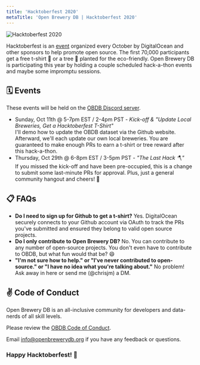```yaml
---
title: 'Hacktoberfest 2020'
metaTitle: 'Open Brewery DB | Hacktoberfest 2020'
---
```


![Hacktoberfest 2020](images/obdb-hacktoberfest-2020-banner.png)

Hacktoberfest is an [event](https://hacktoberfest.digitalocean.com/) organized every October by DigitalOcean and other sponsors to help promote open source. The first 70,000 participants get a free t-shirt 👕 or a tree 🌲 planted for the eco-friendly. Open Brewery DB is participating this year by holding a couple scheduled hack-a-thon events and maybe some impromptu sessions.

## 🗓 Events

These events will be held on the [OBDB Discord server](https://discord.gg/3G3syaD).

* Sunday, Oct 11th @ 5-7pm EST / 2-4pm PST - _Kick-off & "Update Local Breweries, Get a Hacktoberfest T-Shirt"_<br />
I'll demo how to update the OBDB dataset via the Github website. Afterward, we'll each update our own local breweries. You are guaranteed to make enough PRs to earn a t-shirt or tree reward after this hack-a-thon.
* Thursday, Oct 29th @ 6-8pm EST / 3-5pm PST - _"The Last Hack 🪓"_<br />
If you missed the kick-off and have been pre-occupied, this is a change to submit some last-minute PRs for approval. Plus, just a general community hangout and cheers! 🍻

## 📋 FAQs

* **Do I need to sign up for Github to get a t-shirt?** Yes. DigitalOcean securely connects to your Github account via OAuth to track the PRs you've submitted and ensured they belong to valid open source projects.
* **Do I only contribute to Open Brewery DB?** No. You can contribute to any number of open-source projects. You don't even have to contribute to OBDB, but what fun would that be? 😄
* **"I'm not sure how to help." or "I've never contributed to open-source." or "I have no idea what you're talking about."** No problem! Ask away in here or send me (@chrisjm) a DM.

## ✌️ Code of Conduct

Open Brewery DB is an all-inclusive community for developers and data-nerds of all skill levels.

Please review the [OBDB Code of Conduct](https://github.com/chrisjm/openbrewerydb-gatsby/blob/master/CODE_OF_CONDUCT.md).

Email info@openbrewerydb.org if you have any feedback or questions.

### Happy Hacktoberfest! 🍻
